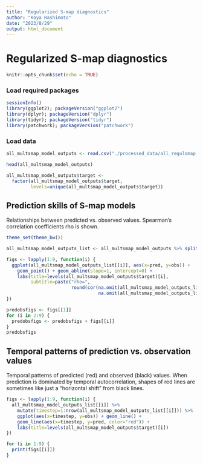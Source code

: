 ```yaml
---
title: "Regularized S-map diagnostics"
author: "Koya Hashimoto"
date: "2023/8/29"
output: html_document
---
```


# Regularized S-map diagnostics

```r
knitr::opts_chunk$set(echo = TRUE)
```

### Load required packages

```r
sessionInfo()
library(ggplot2); packageVersion("ggplot2")
library(dplyr); packageVersion("dplyr")
library(tidyr); packageVersion("tidyr")
library(patchwork); packageVersion("patchwork")
```

### Load data

```r
all_multsmap_model_outputs <- read.csv("./processed_data/all_regulsmap_model_outputs.csv")

head(all_multsmap_model_outputs)

all_multsmap_model_outputs$target <- 
  factor(all_multsmap_model_outputs$target, 
         levels=unique(all_multsmap_model_outputs$target))
```

## Prediction skills of S-map models

Relationships between predicted vs. observed values. Spearman's correlation coefficients rho is shown.

```r
theme_set(theme_bw())

all_multsmap_model_outputs_list <- all_multsmap_model_outputs %>% split(., f=.$target) 

figs <- lapply(1:9, function(i) {
  ggplot(all_multsmap_model_outputs_list[[i]], aes(x=pred, y=obs)) + 
    geom_point() + geom_abline(slope=1, intercept=0) + 
    labs(title=levels(all_multsmap_model_outputs$target)[i], 
         subtitle=paste("rho=", 
                        round(cor(na.omit(all_multsmap_model_outputs_list[[i]])$obs, 
                                  na.omit(all_multsmap_model_outputs_list[[i]])$pred, method="spearman"), digits=2), sep=""))
})

predobsfigs <- figs[[1]]
for (i in 2:9) {
  predobsfigs <- predobsfigs + figs[[i]]
}
predobsfigs
```

## Temporal patterns of prediction vs. observation values 

Temporal patterns of predicted (red) and observed (black) values.
When prediction is dominated by temporal autocorrelation, shapes of red lines are sometimes like just a "horizontal shift" from black lines.

```r
figs <- lapply(1:9, function(i) {
  all_multsmap_model_outputs_list[[i]] %>% 
    mutate(timestep=1:nrow(all_multsmap_model_outputs_list[[i]])) %>%
    ggplot(aes(x=timestep, y=obs)) + geom_line() + 
    geom_line(aes(x=timestep, y=pred, color="red")) + 
    labs(title=levels(all_multsmap_model_outputs$target)[i])
})

for (i in 1:9) {
  print(figs[[i]])
}
```